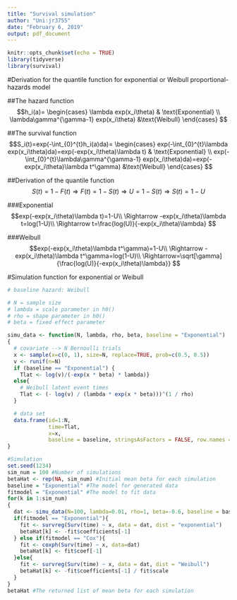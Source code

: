 ---
title: "Survival simulation"
author: "Uni:jr3755"
date: "February 6, 2019"
output: pdf_document
---

```{r setup, include=FALSE}
knitr::opts_chunk$set(echo = TRUE)
library(tidyverse)
library(survival)
```
#Derivation for the quantile function for exponential or Weibull proportional-hazards model

##The hazard function 
$$h_i(a)=
\begin{cases}
\lambda exp(x_i\theta) & \text{Exponential} \\
\lambda\gamma^{\gamma-1} exp(x_i\theta) &\text{Weibull}
\end{cases}
$$

##The survival function 
$$S_i(t)=exp(-\int_{0}^{t}h_i(a)da)=
\begin{cases}
exp(-\int_{0}^{t}\lambda exp(x_i\theta)da)=exp(-exp(x_i\theta)\lambda t) & \text{Exponential} \\
exp(-\int_{0}^{t}\lambda\gamma^{\gamma-1} exp(x_i\theta)da)=exp(-exp(x_i\theta)\lambda t^\gamma) &\text{Weibull}
\end{cases}
$$

##Derivation of the quantile function
$$S(t)=1-F(t) \Rightarrow F(t)=1-S(t) \Rightarrow U=1-S(t) \Rightarrow S(t)=1-U$$

###Exponential
$$exp(-exp(x_i\theta)\lambda t)=1-U\\
\Rightarrow -exp(x_i\theta)\lambda t=log(1-U)\\
\Rightarrow t=\frac{log(U)}{-exp(x_i\theta)\lambda}
$$

###Weibull
$$exp(-exp(x_i\theta)\lambda t^\gamma)=1-U\\
\Rightarrow -exp(x_i\theta)\lambda t^\gamma=log(1-U)\\
\Rightarrow=\sqrt[\gamma] {\frac{log(U)}{-exp(x_i\theta)\lambda}}
$$

#Simulation function for exponential or Weibull
```{r}

# baseline hazard: Weibull

# N = sample size    
# lambda = scale parameter in h0()
# rho = shape parameter in h0()
# beta = fixed effect parameter

simu_data <- function(N, lambda, rho, beta, baseline = "Exponential")
{
  # covariate --> N Bernoulli trials
  x <- sample(x=c(0, 1), size=N, replace=TRUE, prob=c(0.5, 0.5))
  v <- runif(n=N)
  if (baseline == "Exponential") {
    Tlat <- log(v)/(-exp(x * beta) * lambda)}
  else{
    # Weibull latent event times
    Tlat <- (- log(v) / (lambda * exp(x * beta)))^(1 / rho)
  }

  # data set
  data.frame(id=1:N,
             time=Tlat,
             x=x,
             baseline = baseline, stringsAsFactors = FALSE, row.names = NULL)
}
```


```{r}
#Simulation 
set.seed(1234)
sim_num = 100 #Number of simulations
betaHat <- rep(NA, sim_num) #Initial mean beta for each simulation
baseline = "Exponential" #The model for generated data
fitmodel = "Exponential" #The model to fit data
for(k in 1:sim_num)
{
  dat <- simu_data(N=100, lambda=0.01, rho=1, beta=-0.6, baseline = baseline)
  if(fitmodel == "Exponential"){
    fit <- survreg(Surv(time) ~ x, data = dat, dist = "exponential")
    betaHat[k] <- -fit$coefficients[-1]
  } else if(fitmodel == "Cox"){
    fit <- coxph(Surv(time) ~ x, data=dat)
    betaHat[k] <- fit$coef[-1]
  }else{
    fit <- survreg(Surv(time) ~ x, data = dat, dist = "Weibull")
    betaHat[k] <- -fit$coefficients[-1] / fit$scale
  }
}
betaHat #The returned list of mean beta for each simulation
```